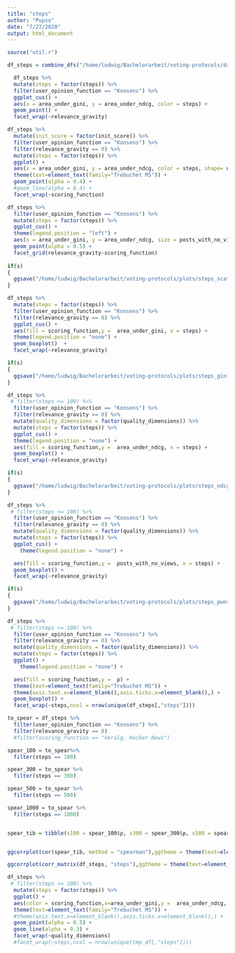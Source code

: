 ```yaml
---
title: "steps"
author: "Pupso"
date: "7/27/2020"
output: html_document
---
```


```r
source("util.r")
```


```r
df_steps = combine_dfs("/home/ludwig/Bachelorarbeit/voting-protocols/data_cluster/data_steps/data","step")
```


```r
  df_steps %>% 
  mutate(steps = factor(steps)) %>% 
  filter(user_opinion_function == "Konsens") %>% 
  ggplot_cus() + 
  aes(x = area_under_gini, y = area_under_ndcg, color = steps) + 
  geom_point() + 
  facet_wrap(~relevance_gravity)
```

```r
df_steps %>% 
  mutate(init_score = factor(init_score)) %>% 
  filter(user_opinion_function == "Konsens") %>% 
  filter(relevance_gravity == 0) %>% 
  mutate(steps = factor(steps)) %>% 
  ggplot() +
  aes(x = area_under_gini, y = area_under_ndcg, color = steps, shape= user_opinion_function, group= seed) + # , color = vote_count, shape = user_opinion_function, fill = init_score) + 
  theme(text=element_text(family="Trebuchet MS")) +
  geom_point(alpha = 0.4) + 
  #geom_line(alpha = 0.4) +
  facet_wrap(~scoring_function)
```
```r
df_steps %>% 
  filter(user_opinion_function == "Konsens") %>% 
  mutate(steps = factor(steps)) %>% 
  ggplot_cus() + 
  theme(legend.position = "left") + 
  aes(x = area_under_gini, y = area_under_ndcg, size = posts_with_no_views, color = steps) + 
  geom_point(alpha = 0.5) + 
  facet_grid(relevance_gravity~scoring_function) 
  
if(s)
{
  ggsave("/home/ludwig/Bachelorarbeit/voting-protocols/plots/steps_scatter.png", device = "png")
}
```

```r
df_steps %>% 
  mutate(steps = factor(steps)) %>% 
  filter(user_opinion_function == "Konsens") %>% 
  filter(relevance_gravity == 0) %>% 
  ggplot_cus() +
  aes(fill = scoring_function,y =  area_under_gini, x = steps) + 
  theme(legend.position = "none") + 
  geom_boxplot()  + 
  facet_wrap(~relevance_gravity)

if(s)
{
  ggsave("/home/ludwig/Bachelorarbeit/voting-protocols/plots/steps_gini.png", device = "png")
}
```

```r
df_steps %>% 
 # filter(steps <= 100) %>% 
  filter(user_opinion_function == "Konsens") %>% 
  filter(relevance_gravity == 0) %>% 
  mutate(quality_dimensions = factor(quality_dimensions)) %>% 
  mutate(steps = factor(steps)) %>% 
  ggplot_cus() +
  theme(legend.position = "none") + 
  aes(fill = scoring_function,y =  area_under_ndcg, x = steps) + 
  geom_boxplot() + 
  facet_wrap(~relevance_gravity)

if(s)
{
  ggsave("/home/ludwig/Bachelorarbeit/voting-protocols/plots/steps_ndcg.png", device = "png")
}
```


```r
df_steps %>% 
 # filter(steps <= 100) %>% 
  filter(user_opinion_function == "Konsens") %>% 
  filter(relevance_gravity == 0) %>% 
  mutate(quality_dimensions = factor(quality_dimensions)) %>% 
  mutate(steps = factor(steps)) %>% 
  ggplot_cus() +
    theme(legend.position = "none") + 

  aes(fill = scoring_function,y =  posts_with_no_views, x = steps) + 
  geom_boxplot() + 
  facet_wrap(~relevance_gravity)

if(s)
{
  ggsave("/home/ludwig/Bachelorarbeit/voting-protocols/plots/steps_pwnv.png", device = "png")
}

```


```r
df_steps %>% 
 # filter(steps <= 100) %>% 
  filter(user_opinion_function == "Konsens") %>% 
  filter(relevance_gravity == 0) %>% 
  mutate(quality_dimensions = factor(quality_dimensions)) %>% 
  mutate(steps = factor(steps)) %>% 
  ggplot() +
    theme(legend.position = "none") + 

  aes(fill = scoring_function,y =  ρ) + 
  theme(text=element_text(family="Trebuchet MS")) +
  theme(axis.text.x=element_blank(),axis.ticks.x=element_blank(),) +
  geom_boxplot() + 
  facet_wrap(~steps,ncol = nrow(unique(df_steps[,"steps"])))

```
```r
to_spear = df_steps %>% 
  filter(user_opinion_function == "Konsens") %>% 
  filter(relevance_gravity == 0)
  #filter(scoring_function == "Veralg. Hacker News")

spear_100 = to_spear%>% 
  filter(steps == 100)

spear_300 = to_spear %>% 
  filter(steps == 300)

spear_500 = to_spear %>% 
  filter(steps == 500)

spear_1000 = to_spear %>% 
  filter(steps == 1000)


spear_tib = tibble(s100 = spear_100$ρ, s300 = spear_300$ρ, s500 = spear_500$ρ, s1000 = spear_1000$ρ)


ggcorrplot(cor(spear_tib, method = "spearman"),ggtheme = theme(text=element_text(family="Trebuchet MS")), lab = FALSE, colors = c("#6D9EC1", "white", "#E46726"), legend.title = "Spearman von ρ")

```
```r
ggcorrplot(corr_matrix(df_steps, "steps"),ggtheme = theme(text=element_text(family="Trebuchet MS")), lab = FALSE, colors = c("#6D9EC1", "white", "#E46726"), legend.title = "Spearman von ρ")
```


```r
df_steps %>% 
 # filter(steps <= 100) %>% 
  mutate(steps = factor(steps)) %>% 
  ggplot() +
  aes(color = scoring_function,x=area_under_gini,y =  area_under_ndcg, group = seed, shape = user_opinion_function) + 
  theme(text=element_text(family="Trebuchet MS")) +
  #theme(axis.text.x=element_blank(),axis.ticks.x=element_blank(),) +
  geom_point(alpha = 0.5) + 
  geom_line(alpha = 0.3) +
  facet_wrap(~quality_dimensions)
  #facet_wrap(~steps,ncol = nrow(unique(tmp_df[,"steps"])))

```
